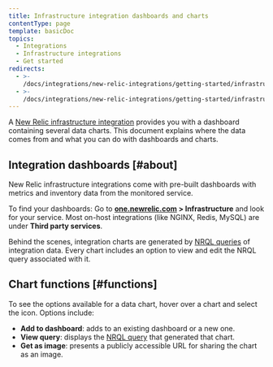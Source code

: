 ```yaml
---
title: Infrastructure integration dashboards and charts
contentType: page
template: basicDoc
topics:
  - Integrations
  - Infrastructure integrations
  - Get started
redirects:
  - >-
    /docs/integrations/new-relic-integrations/getting-started/infrastructure-integration-dashboards
  - >-
    /docs/integrations/new-relic-integrations/getting-started/infrastructure-integration-dashboards-charts
---
```


A [New Relic infrastructure integration](/docs/infrastructure/integrations-getting-started/getting-started/introduction-infrastructure-integrations) provides you with a dashboard containing several data charts. This document explains where the data comes from and what you can do with dashboards and charts.

## Integration dashboards [#about]

New Relic infrastructure integrations come with pre-built dashboards with metrics and inventory data from the monitored service.

To find your dashboards: Go to **[one.newrelic.com](http://one.newrelic.com) > Infrastructure** and look for your service. Most on-host integrations (like NGINX, Redis, MySQL) are under **Third party services**.

Behind the scenes, integration charts are generated by [NRQL queries](/docs/insights/nrql-new-relic-query-language/using-nrql/introduction-nrql) of integration data. Every chart includes an option to view and edit the NRQL query associated with it.

## Chart functions [#functions]

To see the options available for a data chart, hover over a chart and select the <Icon name="fe-more-horizontal"/>
icon. Options include:

* **Add to dashboard**: adds to an existing dashboard or a new one.
* **View query**: displays the [NRQL query](/docs/insights/nrql-new-relic-query-language/using-nrql/introduction-nrql) that generated that chart.
* **Get as image**: presents a publicly accessible URL for sharing the chart as an image.
